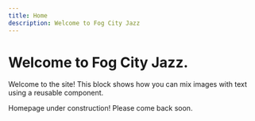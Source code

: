 ```yaml
---
title: Home
description: Welcome to Fog City Jazz
---
```


# Welcome to **Fog City Jazz**.

<ImageTextBlock src="/media/fogcity.webp" alt="Fog City Jazz logo">
  Welcome to the site! This block shows how you can mix images with text using a
  reusable component.
</ImageTextBlock>

Homepage under construction! Please come back soon.

